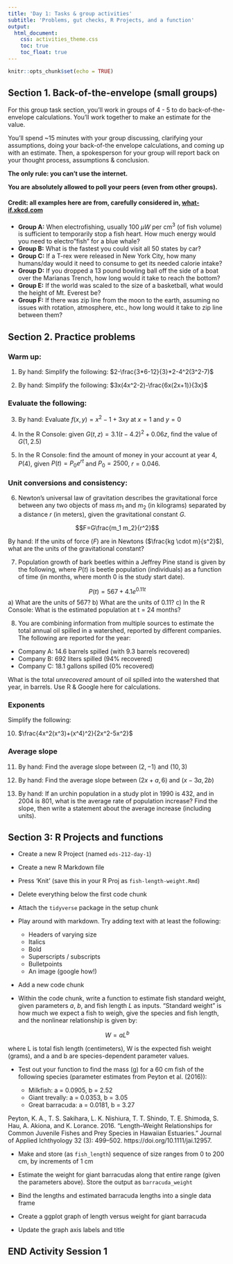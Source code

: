 ```yaml
---
title: 'Day 1: Tasks & group activities'
subtitle: 'Problems, gut checks, R Projects, and a function'
output: 
  html_document:
    css: activities_theme.css
    toc: true
    toc_float: true
---
```


```r
knitr::opts_chunk$set(echo = TRUE)
```

## Section 1. Back-of-the-envelope (small groups)

For this group task section, you'll work in groups of 4 - 5 to do back-of-the-envelope calculations. You'll work together to make an estimate for the value.

You'll spend \~15 minutes with your group discussing, clarifying your assumptions, doing your back-of-the envelope calculations, and coming up with an estimate. Then, a spokesperson for your group will report back on your thought process, assumptions & conclusion.

**The only rule: you can't use the internet.**

**You are absolutely allowed to poll your peers (even from other groups).**

#### Credit: all examples here are from, carefully considered in, [what-if.xkcd.com](what-if.xkcd.com)

-   **Group A:** When electrofishing, usually 100 $\mu W$ per cm^3^ (of fish volume) is sufficient to temporarily stop a fish heart. How much energy would you need to electro"fish" for a blue whale?
-   **Group B:** What is the fastest you could visit all 50 states by car?
-   **Group C:** If a T-rex were released in New York City, how many humans/day would it need to consume to get its needed calorie intake?
-   **Group D:** If you dropped a 13 pound bowling ball off the side of a boat over the Marianas Trench, how long would it take to reach the bottom?
-   **Group E:** If the world was scaled to the size of a basketball, what would the height of Mt. Everest be?
-   **Group F:** If there was zip line from the moon to the earth, assuming no issues with rotation, atmosphere, etc., how long would it take to zip line between them?

## Section 2. Practice problems

### Warm up:

1.  By hand: Simplify the following: $2-\frac{3*6-12}{3}*2-4^2(3^2-7)$

2.  By hand: Simplify the following: $3x(4x^2-2)-\frac{6x(2x+1)}{3x}$

### Evaluate the following:

3.  By hand: Evaluate $f(x,y)=x^2-1+3xy$ at $x=1$ and $y = 0$

4.  In the R Console: given $G(t,z)=3.1(t-4.2)^2 + 0.06z$, find the value of $G(1, 2.5)$

5.  In the R Console: find the amount of money in your account at year 4, $P(4)$, given $P(t)=P_0e^{rt}$ and $P_0=2500$, $r = 0.046$. 

### Unit conversions and consistency:

6.  Newton's universal law of gravitation describes the gravitational force between any two objects of mass $m_1$ and $m_2$ (in kilograms) separated by a distance *r* (in meters), given the gravitational constant $G$.

$$F=G\frac{m_1 m_2}{r^2}$$

By hand: If the units of force ($F$) are in Newtons ($\frac{kg \cdot m}{s^2}$), what are the units of the gravitational constant?

7.  Population growth of bark beetles within a Jeffrey Pine stand is given by the following, where $P(t)$ is beetle population (individuals) as a function of time (in months, where month 0 is the study start date).

$$P(t)=567+4.1e^{0.11t}$$ a) What are the units of 567? b) What are the units of 0.11? c) In the R Console: What is the estimated population at t = 24 months?

8.  You are combining information from multiple sources to estimate the total annual oil spilled in a watershed, reported by different companies. The following are reported for the year:

-   Company A: 14.6 barrels spilled (with 9.3 barrels recovered)
-   Company B: 692 liters spilled (94% recovered)
-   Company C: 18.1 gallons spilled (0% recovered)

What is the total *unrecovered* amount of oil spilled into the watershed that year, in barrels. Use R & Google here for calculations. 

### Exponents

Simplify the following:

10. $\frac{4x^2(x^3)+(x^4)^2}{2x^2-5x^2}$

### Average slope

11. By hand: Find the average slope between $(2,-1)$ and $(10,3)$

12. By hand: Find the average slope between $(2x+a, 6)$ and $(x-3a, 2b)$

13. By hand: If an urchin population in a study plot in 1990 is 432, and in 2004 is 801, what is the average rate of population increase? Find the slope, then write a statement about the average increase (including units).

## Section 3: R Projects and functions

-   Create a new R Project (named `eds-212-day-1`)

-   Create a new R Markdown file

-   Press 'Knit' (save this in your R Proj as `fish-length-weight.Rmd`)

-   Delete everything below the first code chunk

-   Attach the `tidyverse` package in the setup chunk

-   Play around with markdown. Try adding text with at least the following:

    -   Headers of varying size
    -   Italics
    -   Bold
    -   Superscripts / subscripts
    -   Bulletpoints
    -   An image (google how!)

-   Add a new code chunk

-   Within the code chunk, write a function to estimate fish standard weight, given parameters $a$, $b$, and fish length $L$ as inputs. "Standard weight" is how much we expect a fish to weigh, give the species and fish length, and the nonlinear relationship is given by:

$$W=aL^b$$ 

where L is total fish length (centimeters), W is the expected fish weight (grams), and a and b are species-dependent parameter values.

-   Test out your function to find the mass (g) for a 60 cm fish of the following species (parameter estimates from Peyton et al. (2016)): 

    - Milkfish: a = 0.0905, b = 2.52
    - Giant trevally: a = 0.0353, b = 3.05
    - Great barracuda: a = 0.0181, b = 3.27


Peyton, K. A., T. S. Sakihara, L. K. Nishiura, T. T. Shindo, T. E. Shimoda, S. Hau, A. Akiona, and K. Lorance. 2016. “Length–Weight Relationships for Common Juvenile Fishes and Prey Species in Hawaiian Estuaries.” Journal of Applied Ichthyology 32 (3): 499–502. https://doi.org/10.1111/jai.12957. 

- Make and store (as `fish_length`) sequence of size ranges from 0 to 200 cm, by increments of 1 cm

- Estimate the weight for giant barracudas along that entire range (given the parameters above). Store the output as `barracuda_weight`

- Bind the lengths and estimated barracuda lengths into a single data frame

- Create a ggplot graph of length versus weight for giant barracuda

- Update the graph axis labels and title

## END Activity Session 1
